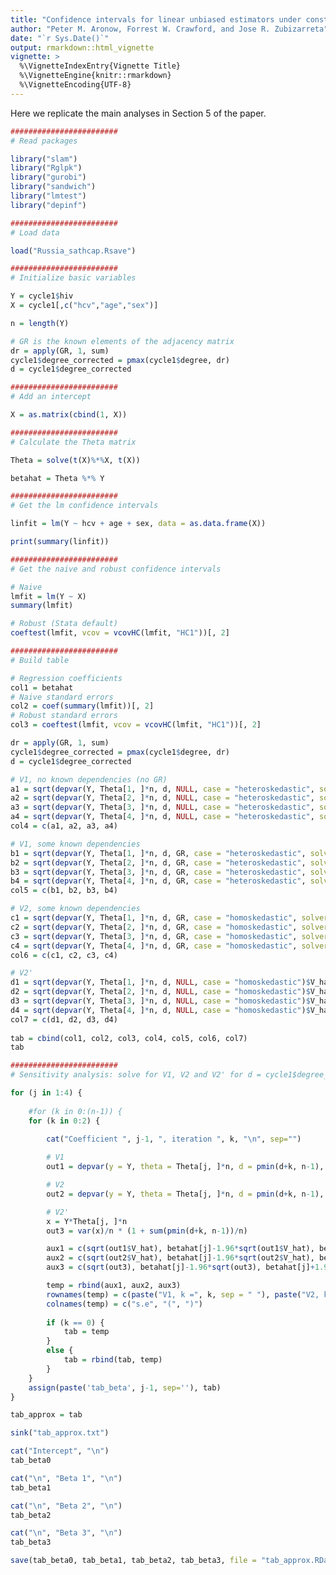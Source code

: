 ```yaml
---
title: "Confidence intervals for linear unbiased estimators under constrained dependence"
author: "Peter M. Aronow, Forrest W. Crawford, and Jose R. Zubizarreta"
date: "`r Sys.Date()`"
output: rmarkdown::html_vignette
vignette: >
  %\VignetteIndexEntry{Vignette Title}
  %\VignetteEngine{knitr::rmarkdown}
  %\VignetteEncoding{UTF-8}
---
```


Here we replicate the main analyses in Section 5 of the paper.

```r
########################
# Read packages

library("slam")
library("Rglpk")
library("gurobi")
library("sandwich")
library("lmtest")
library("depinf")

########################
# Load data

load("Russia_sathcap.Rsave")

########################
# Initialize basic variables

Y = cycle1$hiv
X = cycle1[,c("hcv","age","sex")]

n = length(Y)

# GR is the known elements of the adjacency matrix 
dr = apply(GR, 1, sum)
cycle1$degree_corrected = pmax(cycle1$degree, dr)
d = cycle1$degree_corrected

########################
# Add an intercept 

X = as.matrix(cbind(1, X))

########################
# Calculate the Theta matrix 

Theta = solve(t(X)%*%X, t(X))

betahat = Theta %*% Y

########################
# Get the lm confidence intervals

linfit = lm(Y ~ hcv + age + sex, data = as.data.frame(X))

print(summary(linfit))

########################
# Get the naive and robust confidence intervals

# Naive
lmfit = lm(Y ~ X)
summary(lmfit)                                  

# Robust (Stata default)
coeftest(lmfit, vcov = vcovHC(lmfit, "HC1"))[, 2]

########################
# Build table

# Regression coefficients
col1 = betahat
# Naive standard errors
col2 = coef(summary(lmfit))[, 2]
# Robust standard errors
col3 = coeftest(lmfit, vcov = vcovHC(lmfit, "HC1"))[, 2]

dr = apply(GR, 1, sum)
cycle1$degree_corrected = pmax(cycle1$degree, dr)
d = cycle1$degree_corrected

# V1, no known dependencies (no GR)
a1 = sqrt(depvar(Y, Theta[1, ]*n, d, NULL, case = "heteroskedastic", solver = "gurobi", approximate = 0)$V_hat)
a2 = sqrt(depvar(Y, Theta[2, ]*n, d, NULL, case = "heteroskedastic", solver = "gurobi", approximate = 0)$V_hat)
a3 = sqrt(depvar(Y, Theta[3, ]*n, d, NULL, case = "heteroskedastic", solver = "gurobi", approximate = 0)$V_hat)
a4 = sqrt(depvar(Y, Theta[4, ]*n, d, NULL, case = "heteroskedastic", solver = "gurobi", approximate = 0)$V_hat)
col4 = c(a1, a2, a3, a4)

# V1, some known dependencies
b1 = sqrt(depvar(Y, Theta[1, ]*n, d, GR, case = "heteroskedastic", solver = "gurobi", approximate = 0)$V_hat)
b2 = sqrt(depvar(Y, Theta[2, ]*n, d, GR, case = "heteroskedastic", solver = "gurobi", approximate = 0)$V_hat)
b3 = sqrt(depvar(Y, Theta[3, ]*n, d, GR, case = "heteroskedastic", solver = "gurobi", approximate = 0)$V_hat)
b4 = sqrt(depvar(Y, Theta[4, ]*n, d, GR, case = "heteroskedastic", solver = "gurobi", approximate = 0)$V_hat)
col5 = c(b1, b2, b3, b4)

# V2, some known dependencies
c1 = sqrt(depvar(Y, Theta[1, ]*n, d, GR, case = "homoskedastic", solver = "gurobi", approximate = 0)$V_hat)
c2 = sqrt(depvar(Y, Theta[2, ]*n, d, GR, case = "homoskedastic", solver = "gurobi", approximate = 0)$V_hat)
c3 = sqrt(depvar(Y, Theta[3, ]*n, d, GR, case = "homoskedastic", solver = "gurobi", approximate = 0)$V_hat)
c4 = sqrt(depvar(Y, Theta[4, ]*n, d, GR, case = "homoskedastic", solver = "gurobi", approximate = 0)$V_hat)
col6 = c(c1, c2, c3, c4)

# V2'
d1 = sqrt(depvar(Y, Theta[1, ]*n, d, NULL, case = "homoskedastic")$V_hat)
d2 = sqrt(depvar(Y, Theta[2, ]*n, d, NULL, case = "homoskedastic")$V_hat)
d3 = sqrt(depvar(Y, Theta[3, ]*n, d, NULL, case = "homoskedastic")$V_hat)
d4 = sqrt(depvar(Y, Theta[4, ]*n, d, NULL, case = "homoskedastic")$V_hat)    		
col7 = c(d1, d2, d3, d4)
 
tab = cbind(col1, col2, col3, col4, col5, col6, col7)
tab

########################
# Sensitivity analysis: solve for V1, V2 and V2' for d = cycle1$degree_corrected + k

for (j in 1:4) {
	
	#for (k in 0:(n-1)) {
	for (k in 0:2) {		
	
		cat("Coefficient ", j-1, ", iteration ", k, "\n", sep="")

		# V1
		out1 = depvar(y = Y, theta = Theta[j, ]*n, d = pmin(d+k, n-1), GR = GR, case = "heteroskedastic", solver = "gurobi", approximate = 1)

		# V2
		out2 = depvar(y = Y, theta = Theta[j, ]*n, d = pmin(d+k, n-1), GR = GR, case = "homoskedastic", solver = "gurobi", approximate = 1)

		# V2'
		x = Y*Theta[j, ]*n
		out3 = var(x)/n * (1 + sum(pmin(d+k, n-1))/n)

		aux1 = c(sqrt(out1$V_hat), betahat[j]-1.96*sqrt(out1$V_hat), betahat[j]+1.96*sqrt(out1$V_hat))
		aux2 = c(sqrt(out2$V_hat), betahat[j]-1.96*sqrt(out2$V_hat), betahat[j]+1.96*sqrt(out2$V_hat))
		aux3 = c(sqrt(out3), betahat[j]-1.96*sqrt(out3), betahat[j]+1.96*sqrt(out3)) 

		temp = rbind(aux1, aux2, aux3)
		rownames(temp) = c(paste("V1, k =", k, sep = " "), paste("V2, k =", k, sep = " "), paste("V2', k =", k, sep = " "))
		colnames(temp) = c("s.e", "(", ")")
	
		if (k == 0) {
			tab = temp
		}
		else {
			tab = rbind(tab, temp)
		}
	}
	assign(paste('tab_beta', j-1, sep=''), tab)
}

tab_approx = tab

sink("tab_approx.txt")

cat("Intercept", "\n")
tab_beta0

cat("\n", "Beta 1", "\n")
tab_beta1

cat("\n", "Beta 2", "\n")
tab_beta2

cat("\n", "Beta 3", "\n")
tab_beta3

save(tab_beta0, tab_beta1, tab_beta2, tab_beta3, file = "tab_approx.RData")
```
